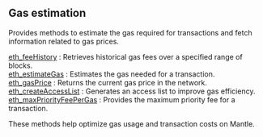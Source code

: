 
## Gas estimation

Provides methods to estimate the gas required for transactions and fetch information related to gas prices.

[eth_feeHistory](/mantle-api/gasestimation/eth_feeHistory) : Retrieves historical gas fees over a specified range of blocks. \
[eth_estimateGas](/mantle-api/gasestimation/eth_estimateGas) : Estimates the gas needed for a transaction.  \
[eth_gasPrice](/mantle-api/gasestimation/eth_gasPrice) : Returns the current gas price in the network.  \
[eth_createAccessList](/mantle-api/gasestimation/eth_createAccessList) : Generates an access list to improve gas efficiency.  \
[eth_maxPriorityFeePerGas](/mantle-api/gasestimation/eth_maxPriorityFeePerGas) : Provides the maximum priority fee for a transaction.

These methods help optimize gas usage and transaction costs on Mantle.

<Space h={16} />
<GetStarted />